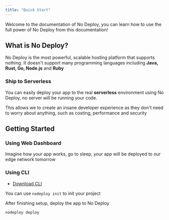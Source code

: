 ```yaml
---
title: "Quick Start"
---
```


Welcome to the documentation of No Deploy, you can learn how to use the full power of No Deploy from this documentation!

## What is No Deploy?

No Deploy is the most powerful, scalable hosting platform that supports nothing. It doesn't support many programming languages including **Java, Rust, Go, Node.js** and **Ruby**

### Ship to Serverless

You can easily deploy your app to the real **serverless** environment using No Deploy, no server will be running your code.

This allows we to create an insane developer experience as they don't need to worry about anything, such as costing, performance and security

## Getting Started

### Using Web Dashboard

Imagine how your app works, go to sleep, your app will be deployed to our edge network tomorrow

### Using CLI

-   [Download CLI](https://youtu.be/dQw4w9WgXcQ)

You can use `nodeploy init` to init your project

After finishing setup, deploy the app to No Deploy

```
nodeploy deploy
```
